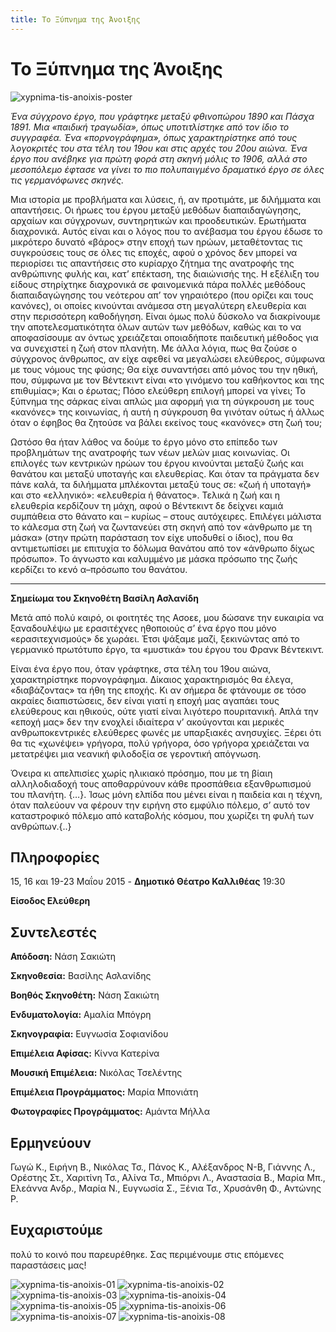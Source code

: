 ```yaml
---
title: Το Ξύπνημα της Άνοιξης
---
```


# Το Ξύπνημα της Άνοιξης

![xypnima-tis-anoixis-poster](/img/xypnima-tis-anoixis/poster.jpg)

_Ένα σύγχρονο έργο, που γράφτηκε μεταξύ φθινοπώρου 1890 και Πάσχα 1891. Μια «παιδική τραγωδία», όπως υποτιτλίστηκε από τον ίδιο το συγγραφέα. Ένα «πορνογράφημα», όπως χαρακτηρίστηκε από τους λογοκριτές του στα τέλη του 19ου και στις αρχές του 20ου αιώνα. Ένα έργο που ανέβηκε για πρώτη φορά στη σκηνή μόλις το 1906, αλλά στο μεσοπόλεμο έφτασε να γίνει το πιο πολυπαιγμένο δραματικό έργο σε όλες τις γερμανόφωνες σκηνές._

Μια ιστορία με προβλήματα και λύσεις, ή, αν προτιμάτε, με διλήμματα και απαντήσεις. Οι ήρωες του έργου μεταξύ μεθόδων διαπαιδαγώγησης, αρχαίων και σύγχρονων, συντηρητικών και προοδευτικών. Ερωτήματα διαχρονικά. Αυτός είναι και ο λόγος που το ανέβασμα του έργου έδωσε το μικρότερο δυνατό «βάρος» στην εποχή των ηρώων, μεταθέτοντας τις συγκρούσεις τους σε όλες τις εποχές, αφού ο χρόνος δεν μπορεί να περιορίσει τις απαντήσεις στο κυρίαρχο ζήτημα της ανατροφής της ανθρώπινης φυλής και, κατ’ επέκταση, της διαιώνισής της. Η εξέλιξη του είδους στηρίχτηκε διαχρονικά σε φαινομενικά πάρα πολλές μεθόδους διαπαιδαγώγησης του νεότερου απ’ τον γηραιότερο (που ορίζει και τους κανόνες), οι οποίες κινούνται ανάμεσα στη μεγαλύτερη ελευθερία και στην περισσότερη καθοδήγηση. Είναι όμως πολύ δύσκολο να διακρίνουμε την αποτελεσματικότητα όλων αυτών των μεθόδων, καθώς και το να αποφασίσουμε αν όντως χρειάζεται οποιαδήποτε παιδευτική μέθοδος για να συνεχιστεί η ζωή στον πλανήτη. Με άλλα λόγια, πως θα ζούσε ο σύγχρονος άνθρωπος, αν είχε αφεθεί να μεγαλώσει ελεύθερος, σύμφωνα με τους νόμους της φύσης; Θα είχε συναντήσει από μόνος του την ηθική, που, σύμφωνα με τον Βέντεκιντ είναι «το γινόμενο του καθήκοντος και της επιθυμίας»; Και ο έρωτας; Πόσο ελεύθερη επιλογή μπορεί να γίνει; Το ξύπνημα της σάρκας είναι απλώς μια αφορμή για τη σύγκρουση με τους «κανόνες» της κοινωνίας, ή αυτή η σύγκρουση θα γινόταν ούτως ή άλλως όταν ο έφηβος θα ζητούσε να βάλει εκείνος τους «κανόνες» στη ζωή του;

Ωστόσο θα ήταν λάθος να δούμε το έργο μόνο στο επίπεδο των προβλημάτων της ανατροφής των νέων μελών μιας κοινωνίας. Οι επιλογές των κεντρικών ηρώων του έργου κινούνται μεταξύ ζωής και θανάτου και μεταξύ υποταγής και ελευθερίας. Και όταν τα πράγματα δεν πάνε καλά, τα διλήμματα μπλέκονται μεταξύ τους σε: «ζωή ή υποταγή» και στο «ελληνικό»: «ελευθερία ή θάνατος». Τελικά η ζωή και η ελευθερία κερδίζουν τη μάχη, αφού ο Βέντεκιντ δε δείχνει καμιά συμπάθεια στο θάνατο και – κυρίως – στους αυτόχειρες. Επιλέγει μάλιστα το κάλεσμα στη ζωή να ζωντανεύει στη σκηνή από τον «άνθρωπο με τη μάσκα» (στην πρώτη παράσταση τον είχε υποδυθεί ο ίδιος), που θα αντιμετωπίσει με επιτυχία το δόλωμα θανάτου από τον «άνθρωπο δίχως πρόσωπο». Το άγνωστο και καλυμμένο με μάσκα πρόσωπο της ζωής κερδίζει το κενό α–πρόσωπο του θανάτου.

***

**Σημείωμα του Σκηνοθέτη Βασίλη Ασλανίδη**

Μετά από πολύ καιρό, οι φοιτητές της Ασοεε, μου δώσανε την ευκαιρία να ξαναδουλέψω με ερασιτέχνες ηθοποιούς σ’ ένα έργο που μόνο «ερασιτεχνισμούς» δε χωράει. Έτσι ψάξαμε μαζί, ξεκινώντας από το γερμανικό πρωτότυπο έργο, τα «μυστικά» του έργου του Φρανκ Βέντεκιντ.

Είναι ένα έργο που, όταν γράφτηκε, στα τέλη του 19ου αιώνα, χαρακτηρίστηκε πορνογράφημα. Δίκαιος χαρακτηρισμός θα έλεγα, «διαβάζοντας» τα ήθη της εποχής. Κι αν σήμερα δε φτάνουμε σε τόσο ακραίες διαπιστώσεις, δεν είναι γιατί η εποχή μας αγαπάει τους ελεύθερους και ηθικούς, ούτε γιατί είναι λιγότερο πουριτανική. Απλά την «εποχή μας» δεν την ενοχλεί ιδιαίτερα ν’ ακούγονται και μερικές ανθρωποκεντρικές ελεύθερες φωνές με υπαρξιακές ανησυχίες. Ξέρει ότι θα τις «χωνέψει» γρήγορα, πολύ γρήγορα, όσο γρήγορα χρειάζεται να μετατρέψει μια νεανική φιλοδοξία σε γεροντική απόγνωση.

Όνειρα κι απελπισίες χωρίς ηλικιακό πρόσημο, που με τη βίαιη αλληλοδιαδοχή τους αποθαρρύνουν κάθε προσπάθεια εξανθρωπισμού του πλανήτη. {…}. Ίσως μόνη ελπίδα που μένει είναι η παιδεία και η τέχνη, όταν παλεύουν να φέρουν την ειρήνη στο εμφύλιο πόλεμο, σ’ αυτό τον καταστροφικό πόλεμο από καταβολής κόσμου, που χωρίζει τη φυλή των ανθρώπων.{..}

## Πληροφορίες
15, 16 και 19-23 Μαΐου 2015 - **Δημοτικό Θέατρο Καλλιθέας** 19:30

**Είσοδος Ελεύθερη**

## Συντελεστές
**Απόδοση:** Νάση Σακιώτη

**Σκηνοθεσία:** Βασίλης Ασλανίδης

**Βοηθός Σκηνοθέτη:** Νάση Σακιώτη

**Ενδυματολογία:** Αμαλία Μπόγρη

**Σκηνογραφία:** Ευγνωσία Σοφιανίδου

**Επιμέλεια Αφίσας:** Κίννα Κατερίνα

**Μουσική Επιμέλεια:** Νικόλας Τσελέντης

**Επιμέλεια Προγράμματος:** Μαρία Μπονιάτη

**Φωτογραφίες Προγράμματος:** Αμάντα Μήλλα

## Ερμηνεύουν
Γωγώ Κ., Ειρήνη Β., Νικόλας Τσ., Πάνος Κ., Αλέξανδρος Ν-Β, Γιάννης Λ., Ορέστης Στ., Χαριτίνη Τσ., Αλίνα Τσ., Μπιόρνι Λ., Αναστασία Β., Μαρία Μπ., Ελεάννα Ανδρ., Μαρία Ν., Ευγνωσία Σ., Ξένια Τσ., Χρυσάνθη Φ., Αντώνης Ρ.

## Ευχαριστούμε 
πολύ το κοινό που παρευρέθηκε. Σας περιμένουμε στις επόμενες παραστάσεις μας!

<ResponsiveYouTube videoId="leDBQcBBM30"/>

![xypnima-tis-anoixis-01](/img/xypnima-tis-anoixis/01.jpg)
![xypnima-tis-anoixis-02](/img/xypnima-tis-anoixis/02.jpg)
![xypnima-tis-anoixis-03](/img/xypnima-tis-anoixis/03.jpg)
![xypnima-tis-anoixis-04](/img/xypnima-tis-anoixis/04.jpg)
![xypnima-tis-anoixis-05](/img/xypnima-tis-anoixis/05.jpg)
![xypnima-tis-anoixis-06](/img/xypnima-tis-anoixis/06.jpg)
![xypnima-tis-anoixis-07](/img/xypnima-tis-anoixis/07.jpg)
![xypnima-tis-anoixis-08](/img/xypnima-tis-anoixis/08.jpg)
